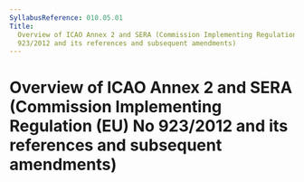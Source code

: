 ```yaml
---
SyllabusReference: 010.05.01
Title:
  Overview of ICAO Annex 2 and SERA (Commission Implementing Regulation (EU) No
  923/2012 and its references and subsequent amendments)
---
```


# Overview of ICAO Annex 2 and SERA (Commission Implementing Regulation (EU) No 923/2012 and its references and subsequent amendments)

<Content />
